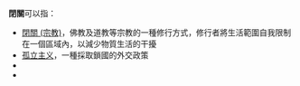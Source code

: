 {{Wiktionary|閉關}}
'''閉關'''可以指：
* [[閉關_(宗教)|閉關 (宗教)]]，佛教及道教等宗教的一種修行方式，修行者將生活範圍自我限制在一個區域內，以減少物質生活的干擾
* [[孤立主义|孤立主义]]，一種採取鎖國的外交政策
*{{lookfrom}}
*{{lookfrom|闭关}}
{{disambig|B|Cat=二字消歧义}}